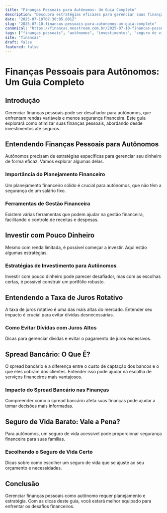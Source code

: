 ```yaml
---
title: "Finanças Pessoais para Autônomos: Um Guia Completo"
description: "Descubra estratégias eficazes para gerenciar suas finanças pessoais como autônomo, incluindo investimento com pouco dinheiro e seguro de vida barato."
date: "2025-07-10T07:30:05.601Z"
slug: "2025-07-10-financas-pessoais-para-autonomos-um-guia-completo"
canonical: "https://financas.neostream.com.br/2025-07-10-financas-pessoais-para-autonomos-um-guia-completo"
tags: ["finanças pessoais", "autônomos", "investimentos", "seguro de vida", "taxa de juros"]
site: "financas"
draft: false
featured: false
---
```


# Finanças Pessoais para Autônomos: Um Guia Completo

## Introdução
Gerenciar finanças pessoais pode ser desafiador para autônomos, que enfrentam rendas variáveis e menos segurança financeira. Este guia explorará como otimizar suas finanças pessoais, abordando desde investimentos até seguros.

## Entendendo Finanças Pessoais para Autônomos
Autônomos precisam de estratégias específicas para gerenciar seu dinheiro de forma eficaz. Vamos explorar algumas delas.

### Importância do Planejamento Financeiro
Um planejamento financeiro sólido é crucial para autônomos, que não têm a segurança de um salário fixo.

### Ferramentas de Gestão Financeira
Existem várias ferramentas que podem ajudar na gestão financeira, facilitando o controle de receitas e despesas.

## Investir com Pouco Dinheiro
Mesmo com renda limitada, é possível começar a investir. Aqui estão algumas estratégias.

### Estratégias de Investimento para Autônomos
Investir com pouco dinheiro pode parecer desafiador, mas com as escolhas certas, é possível construir um portfólio robusto.

## Entendendo a Taxa de Juros Rotativo
A taxa de juros rotativo é uma das mais altas do mercado. Entender seu impacto é crucial para evitar dívidas desnecessárias.

### Como Evitar Dívidas com Juros Altos
Dicas para gerenciar dívidas e evitar o pagamento de juros excessivos.

## Spread Bancário: O Que É?
O spread bancário é a diferença entre o custo de captação dos bancos e o que eles cobram dos clientes. Entender isso pode ajudar na escolha de serviços financeiros mais vantajosos.

### Impacto do Spread Bancário nas Finanças
Compreender como o spread bancário afeta suas finanças pode ajudar a tomar decisões mais informadas.

## Seguro de Vida Barato: Vale a Pena?
Para autônomos, um seguro de vida acessível pode proporcionar segurança financeira para suas famílias.

### Escolhendo o Seguro de Vida Certo
Dicas sobre como escolher um seguro de vida que se ajuste ao seu orçamento e necessidades.

## Conclusão
Gerenciar finanças pessoais como autônomo requer planejamento e estratégia. Com as dicas deste guia, você estará melhor equipado para enfrentar os desafios financeiros.